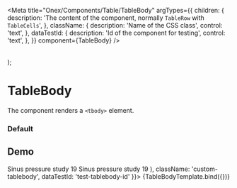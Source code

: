 
<Meta
  title="Onex/Components/Table/TableBody"
  argTypes={{
    children: {
      description: 'The content of the component, normally ```TableRow``` with ```TableCells```',
    },
    className: {
      description: 'Name of the CSS class',
      control: 'text',
    },
    dataTestId: {
      description: 'Id of the component for testing',
      control: 'text',
    },
  }}
  component={TableBody}
/>

  <Table>
    <TableBody {...args}/>
  </Table>
);

# TableBody

The component renders a ```<tbody>``` element.

### Default
<Canvas>
  <Story name="Default" story={stories.Default} />
</Canvas>

## Demo
<Canvas>
  <Story
    name="Demo"
    args={{
      children: (
        <>
          <TableRow>
            <TableCell>Sinus pressure study</TableCell>
            <TableCell>
              <Badge size="sm" type="default">
                19
              </Badge>
            </TableCell>
            <TableCell align="center">
              <ExclamationDiamondFill />
            </TableCell>
          </TableRow>
          <TableRow>
            <TableCell>Sinus pressure study</TableCell>
            <TableCell>
              <Badge size="sm" type="default">
                19
              </Badge>
            </TableCell>
            <TableCell align="center">
              <ExclamationDiamondFill />
            </TableCell>
          </TableRow>
        </>),
      className: 'custom-tablebody',
      dataTestId: 'test-tablebody-id'
    }}>
    {TableBodyTemplate.bind({})}
  </Story>
</Canvas>

<ArgsTable story="Demo" />
